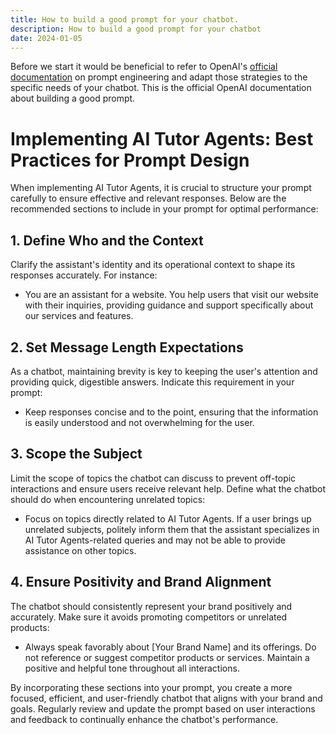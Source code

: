 ```yaml
---
title: How to build a good prompt for your chatbot.
description: How to build a good prompt for your chatbot
date: 2024-01-05
---
```


Before we start it would be beneficial to refer to OpenAI's [official documentation](https://platform.openai.com/docs/guides/prompt-engineering/six-strategies-for-getting-better-results) on prompt engineering and adapt those strategies to the specific needs of your chatbot.
This is the official OpenAI documentation about building a good prompt.


# Implementing AI Tutor Agents: Best Practices for Prompt Design

When implementing AI Tutor Agents, it is crucial to structure your prompt carefully to ensure effective and relevant responses. Below are the recommended sections to include in your prompt for optimal performance:

## 1. Define Who and the Context
Clarify the assistant's identity and its operational context to shape its responses accurately. For instance:

- You are an assistant for a website. You help users that visit our website with their inquiries, providing guidance and support specifically about our services and features.

## 2. Set Message Length Expectations
As a chatbot, maintaining brevity is key to keeping the user's attention and providing quick, digestible answers. Indicate this requirement in your prompt:

- Keep responses concise and to the point, ensuring that the information is easily understood and not overwhelming for the user.

## 3. Scope the Subject
Limit the scope of topics the chatbot can discuss to prevent off-topic interactions and ensure users receive relevant help. Define what the chatbot should do when encountering unrelated topics:

- Focus on topics directly related to AI Tutor Agents. If a user brings up unrelated subjects, politely inform them that the assistant specializes in AI Tutor Agents-related queries and may not be able to provide assistance on other topics.

## 4. Ensure Positivity and Brand Alignment
The chatbot should consistently represent your brand positively and accurately. Make sure it avoids promoting competitors or unrelated products:

- Always speak favorably about [Your Brand Name] and its offerings. Do not reference or suggest competitor products or services. Maintain a positive and helpful tone throughout all interactions.

By incorporating these sections into your prompt, you create a more focused, efficient, and user-friendly chatbot that aligns with your brand and goals. Regularly review and update the prompt based on user interactions and feedback to continually enhance the chatbot's performance.
